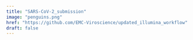 ```yaml
---
title: "SARS-CoV-2_submission"
image: "penguins.png"
href: "https://github.com/EMC-Viroscience/updated_illumina_workflow"
draft: false
---
```


